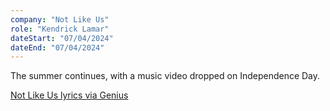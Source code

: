 ```yaml
---
company: "Not Like Us"
role: "Kendrick Lamar"
dateStart: "07/04/2024"
dateEnd: "07/04/2024"
---
```



The summer continues, with a music video dropped on Independence Day.

<YouTube id="https://www.youtube.com/watch?v=H58vbez_m4E/>" />

[Not Like Us lyrics via Genius](https://genius.com/Kendrick-lamar-not-like-us-lyrics)